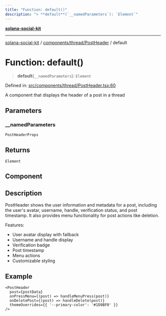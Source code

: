 ```yaml
---
title: "Function: default()"
description: "> **default**(`__namedParameters`): `Element`"
---
```


[**solana-social-kit**](../../../../README.mdx)

***

[solana-social-kit](../../../../README.mdx) / [components/thread/PostHeader](../README.mdx) / default

# Function: default()

> **default**(`__namedParameters`): `Element`

Defined in: [src/components/thread/PostHeader.tsx:60](https://github.com/SendArcade/solana-app-kit/blob/bd4b3556b8f469c27ebb06f4df65b3a36b43ba3b/src/components/thread/PostHeader.tsx#L60)

A component that displays the header of a post in a thread

## Parameters

### \_\_namedParameters

`PostHeaderProps`

## Returns

`Element`

## Component

## Description

PostHeader shows the user information and metadata for a post, including
the user's avatar, username, handle, verification status, and post timestamp.
It also provides menu functionality for post actions like deletion.

Features:
- User avatar display with fallback
- Username and handle display
- Verification badge
- Post timestamp
- Menu actions
- Customizable styling

## Example

```tsx
<PostHeader
  post={postData}
  onPressMenu={(post) => handleMenuPress(post)}
  onDeletePost={(post) => handleDelete(post)}
  themeOverrides={{ '--primary-color': '#1D9BF0' }}
/>
```
